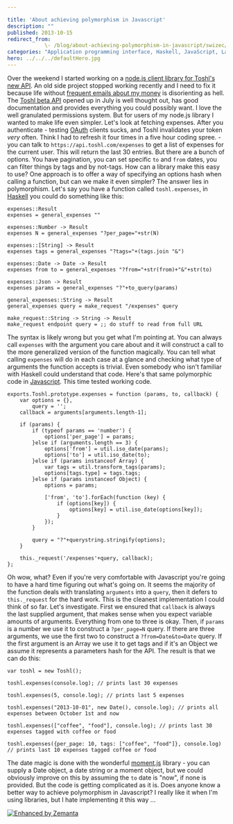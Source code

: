 ```yaml
---

title: 'About achieving polymorphism in Javascript'
description: ""
published: 2013-10-15
redirect_from: 
            \- /blog/about-achieving-polymorphism-in-javascript/swizec/6370
categories: "Application programming interface, Haskell, JavaScript, Languages, Programming, Toshl, Uncategorized"
hero: ../../../defaultHero.jpg
---
```


Over the weekend I started working on a [node.js client library for Toshl's new API](https://github.com/Swizec/toshl.js). An old side project stopped working recently and I need to fix it because life without [frequent emails about my money](http://swizec.com/blog/a-message-from-your-future-self/swizec/3377) is disorienting as hell. The [Toshl beta API](https://developer.toshl.com/) opened up in July is well thought out, has good documentation and provides everything you could possibly want. I love the well granulated permissions system. But for users of my node.js library I wanted to make life even simpler. Let's look at fetching expenses. After you authenticate - testing [OAuth](http://oauth.net "OAuth") clients sucks, and Toshl invalidates your token _very_ often. Think I had to refresh it four times in a five hour coding spree. - you can talk to `https://api.toshl.com/expenses` to get a list of expenses for the current user. This will return the last 30 entries. But there are a bunch of options. You have pagination, you can set specific `to` and `from` dates, you can filter things by tags and by not-tags. How can a library make this easy to use? One approach is to offer a way of specifying an options hash when calling a function, but can we make it even simpler? The answer lies in polymorphism. Let's say you have a function called `toshl.expenses`, in [Haskell](http://haskell.org "Haskell (programming language)") you could do something like this:

    expenses::Result
    expenses = general_expenses ""

    expenses::Number -> Result
    expenses N = general_expenses "?per_page="+str(N)

    expenses::[String] -> Result
    expenses tags = general_expenses "?tags="+(tags.join "&")

    expenses::Date -> Date -> Result
    expenses from to = general_expenses "?from="+str(from)+"&"+str(to)

    expenses::Json -> Result
    expenses params = general_expenses "?"+to_query(params)

    general_expenses::String -> Result
    general_expenses query = make_request "/expenses" query

    make_request::String -> String -> Result
    make_request endpoint query = ;; do stuff to read from full URL

The syntax is likely wrong but you get what I'm pointing at. You can always call `expenses` with the argument you care about and it will construct a call to the more generalized version of the function magically. You can tell what calling `expenses` will do in each case at a glance and checking what type of arguments the function accepts is trivial. Even somebody who isn't familiar with Haskell could understand that code. Here's that same polymorphic code in [Javascript](http://en.wikipedia.org/wiki/JavaScript "JavaScript"). This time tested working code.

    exports.Toshl.prototype.expenses = function (params, to, callback) {
        var options = {},
            query = '';
        callback = arguments[arguments.length-1];

        if (params) {
            if (typeof params == 'number') {
                options['per_page'] = params;
            }else if (arguments.length == 3) {
                options['from'] = util.iso_date(params);
                options['to'] = util.iso_date(to);
            }else if (params instanceof Array) {
                var tags = util.transform_tags(params);
                options[tags.type] = tags.tags;
            }else if (params instanceof Object) {
                options = params;

                ['from', 'to'].forEach(function (key) {
                    if (options[key]) {
                        options[key] = util.iso_date(options[key]);
                    }
                });
            }

            query = "?"+querystring.stringify(options);
        }

        this._request('/expenses'+query, callback);
    };

Oh wow, what? Even if you're very comfortable with Javascript you're going to have a hard time figuring out what's going on. It seems the majority of the function deals with translating `arguments` into a `query`, then it defers to `this._request` for the hard work. This is the cleanest implementation I could think of so far. Let's investigate. First we ensured that `callback` is always the last supplied argument, that makes sense when you expect variable amounts of arguments. Everything from one to three is okay. Then, if `params` is a number we use it to construct a `?per_page=N` query. If there are three arguments, we use the first two to construct a `?from=Date&to=Date` query. If the first argument is an Array we use it to get tags and if it's an Object we assume it represents a parameters hash for the API. The result is that we can do this:

    var toshl = new Toshl();

    toshl.expenses(console.log); // prints last 30 expenses

    toshl.expenses(5, console.log); // prints last 5 expenses

    toshl.expenses("2013-10-01", new Date(), console.log); // prints all expenses between October 1st and now

    toshl.expenses(["coffee", "food"], console.log); // prints last 30 expenses tagged with coffee or food

    toshl.expenses({per_page: 10, tags: ["coffee", "food"]}, console.log) // prints last 10 expenses tagged coffee or food

The date magic is done with the wonderful [moment.js](http://momentjs.com/) library - you can supply a Date object, a date string or a moment object, but we could obviously improve on this by assuming the `to` date is "now", if none is provided. But the code is getting complicated as it is. Does anyone know a better way to achieve polymorphism in Javascript? I really like it when I'm using libraries, but I hate implementing it this way ...

[![Enhanced by Zemanta](http://img.zemanta.com/zemified_e.png?x-id=739c8f9e-f369-4125-9471-ec1a4738359c)](http://www.zemanta.com/?px "Enhanced by Zemanta")
